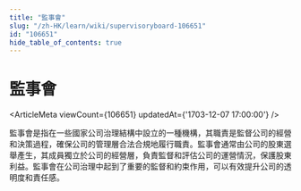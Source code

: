 ```yaml
---
title: "監事會"
slug: "/zh-HK/learn/wiki/supervisoryboard-106651"
id: "106651"
hide_table_of_contents: true
---
```



# 監事會

<ArticleMeta viewCount={106651} updatedAt={'1703-12-07 17:00:00'} />

監事會是指在一些國家公司治理結構中設立的一種機構，其職責是監督公司的經營和決策過程，確保公司的管理層合法合規地履行職責。監事會通常由公司的股東選舉產生，其成員獨立於公司的經營層，負責監督和評估公司的運營情況，保護股東利益。監事會在公司治理中起到了重要的監督和約束作用，可以有效提升公司的透明度和責任感。
